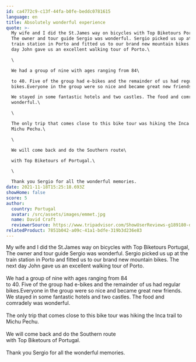 ```yaml
---
id: ca4772c9-c13f-44fa-b0fe-beddc0781615
language: en
title: Absolutely wonderful experience
quote: >-
  My wife and I did the St.James way on bicycles with Top Biketours Portugal,
  The owner and tour guide Sergio was wonderful. Sergio picked us up at the
  train station in Porto and fitted us to our brand new mountain bikes. The next
  day John gave us an excellent walking tour of Porto.\

  \

  We had a group of nine with ages ranging from 84\

  to 40. Five of the group had e-bikes and the remainder of us had regular
  bikes.Everyone in the group were so nice and became great new friends.\

  We stayed in some fantastic hotels and two castles. The food and comradely was
  wonderful.\

  \

  The only trip that comes close to this bike tour was hiking the Inca trail to
  Michu Pechu.\

  \

  We will come back and do the Southern route\

  with Top Biketours of Portugal.\

  \

  Thank you Sergio for all the wonderful memories.
date: 2021-11-18T15:25:18.693Z
showHome: false
score: 5
author:
  country: Portugal
  avatar: /src/assets/images/emmet.jpg
  name: David Craft
  reviewerSource: https://www.tripadvisor.com/ShowUserReviews-g189180-d4105907-r812318775-Top_Bike_Tours_Portugal-Porto_Porto_District_Northern_Portugal.html
relatedProduct: 7851b042-a09c-41a1-bdfe-319b3d236e83
---
```


My wife and I did the St.James way on bicycles with Top Biketours Portugal, The
owner and tour guide Sergio was wonderful. Sergio picked us up at the train
station in Porto and fitted us to our brand new mountain bikes. The next day
John gave us an excellent walking tour of Porto.\
\
We had a group of nine with ages ranging from 84\
to 40. Five of the group had e-bikes and the remainder of us had regular
bikes.Everyone in the group were so nice and became great new friends.\
We stayed in some fantastic hotels and two castles. The food and comradely was
wonderful.\
\
The only trip that comes close to this bike tour was hiking the Inca trail to
Michu Pechu.\
\
We will come back and do the Southern route\
with Top Biketours of Portugal.\
\
Thank you Sergio for all the wonderful memories.
